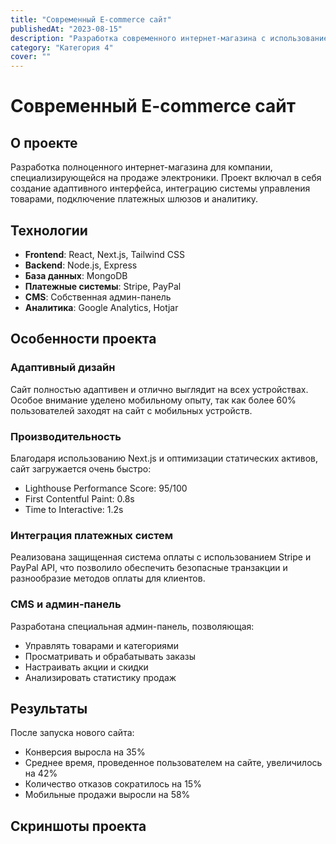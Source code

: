 ```yaml
---
title: "Современный E-commerce сайт"
publishedAt: "2023-08-15"
description: "Разработка современного интернет-магазина с использованием React, Next.js и интеграцией платежных систем"
category: "Категория 4"
cover: ""
---
```


# Современный E-commerce сайт

## О проекте

Разработка полноценного интернет-магазина для компании, специализирующейся на продаже электроники. Проект включал в себя создание адаптивного интерфейса, интеграцию системы управления товарами, подключение платежных шлюзов и аналитику.

## Технологии

- **Frontend**: React, Next.js, Tailwind CSS
- **Backend**: Node.js, Express
- **База данных**: MongoDB
- **Платежные системы**: Stripe, PayPal
- **CMS**: Собственная админ-панель
- **Аналитика**: Google Analytics, Hotjar

## Особенности проекта

### Адаптивный дизайн

Сайт полностью адаптивен и отлично выглядит на всех устройствах. Особое внимание уделено мобильному опыту, так как более 60% пользователей заходят на сайт с мобильных устройств.

### Производительность

Благодаря использованию Next.js и оптимизации статических активов, сайт загружается очень быстро:

- Lighthouse Performance Score: 95/100
- First Contentful Paint: 0.8s
- Time to Interactive: 1.2s

### Интеграция платежных систем

Реализована защищенная система оплаты с использованием Stripe и PayPal API, что позволило обеспечить безопасные транзакции и разнообразие методов оплаты для клиентов.

### CMS и админ-панель

Разработана специальная админ-панель, позволяющая:
- Управлять товарами и категориями
- Просматривать и обрабатывать заказы
- Настраивать акции и скидки
- Анализировать статистику продаж

## Результаты

После запуска нового сайта:
- Конверсия выросла на 35%
- Среднее время, проведенное пользователем на сайте, увеличилось на 42%
- Количество отказов сократилось на 15%
- Мобильные продажи выросли на 58%

## Скриншоты проекта

<ImageMdx src="/images/ecommerce-1.jpg" alt="Главная страница интернет-магазина" />

<ImageMdx src="/images/ecommerce-2.jpg" alt="Страница товара с подробным описанием" />

<ImageMdx src="/images/ecommerce-3.jpg" alt="Корзина и процесс оформления заказа" /> 